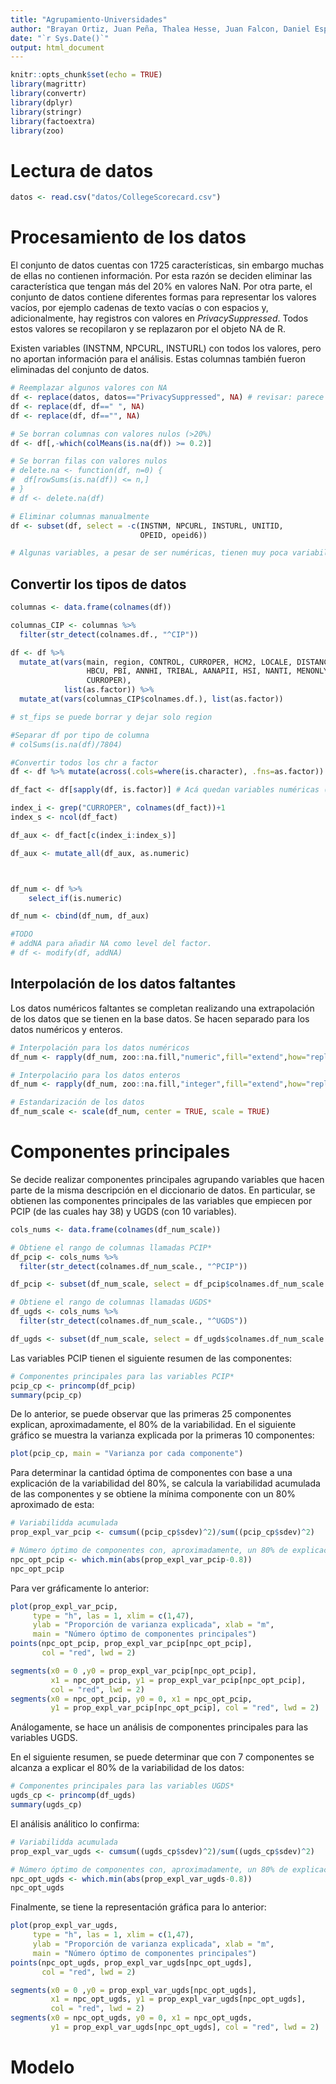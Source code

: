 ```yaml
---
title: "Agrupamiento-Universidades"
author: "Brayan Ortiz, Juan Peña, Thalea Hesse, Juan Falcon, Daniel Espinal"
date: "`r Sys.Date()`"
output: html_document
---
```


```r
knitr::opts_chunk$set(echo = TRUE)
library(magrittr)
library(convertr)
library(dplyr)
library(stringr)
library(factoextra)
library(zoo)
```


# Lectura de datos

```r
datos <- read.csv("datos/CollegeScorecard.csv")
```

# Procesamiento de los datos

El conjunto de datos cuentas con 1725 características, sin embargo muchas de ellas no contienen información. Por esta razón se deciden eliminar las característica que tengan más del 20% en valores NaN. Por otra parte, el conjunto de datos contiene diferentes formas para representar los valores vacíos, por ejemplo cadenas de texto vacías o con espacios y, adicionalmente, hay registros con valores en *PrivacySuppressed*. Todos estos valores se recopilaron y se replazaron por el objeto NA de R.  

Existen variables (INSTNM, NPCURL, INSTURL) con todos los valores, pero no aportan información para el análisis. Estas columnas también fueron eliminadas del conjunto de datos.


```r
# Reemplazar algunos valores con NA
df <- replace(datos, datos=="PrivacySuppressed", NA) # revisar: parece que quedan como strings
df <- replace(df, df==" ", NA)
df <- replace(df, df=="", NA)

# Se borran columnas con valores nulos (>20%)
df <- df[,-which(colMeans(is.na(df)) >= 0.2)]

# Se borran filas con valores nulos
# delete.na <- function(df, n=0) {
#  df[rowSums(is.na(df)) <= n,]
# }
# df <- delete.na(df)

# Eliminar columnas manualmente
df <- subset(df, select = -c(INSTNM, NPCURL, INSTURL, UNITID, 
                             OPEID, opeid6))

# Algunas variables, a pesar de ser numéricas, tienen muy poca variabilidad: poolyrs
```

## Convertir los tipos de datos

```r
columnas <- data.frame(colnames(df))

columnas_CIP <- columnas %>% 
  filter(str_detect(colnames.df., "^CIP"))

df <- df %>% 
  mutate_at(vars(main, region, CONTROL, CURROPER, HCM2, LOCALE, DISTANCEONLY, STABBR, st_fips,
                 HBCU, PBI, ANNHI, TRIBAL, AANAPII, HSI, NANTI, MENONLY, WOMENONLY, PREDDEG, HIGHDEG,
                 CURROPER), 
            list(as.factor)) %>% 
  mutate_at(vars(columnas_CIP$colnames.df.), list(as.factor))

# st_fips se puede borrar y dejar solo region
```

```r
#Separar df por tipo de columna
# colSums(is.na(df)/7804)

#Convertir todos los chr a factor
df <- df %>% mutate(across(.cols=where(is.character), .fns=as.factor))

df_fact <- df[sapply(df, is.factor)] # Acá quedan variables numéricas (RARO xd)

index_i <- grep("CURROPER", colnames(df_fact))+1
index_s <- ncol(df_fact)

df_aux <- df_fact[c(index_i:index_s)]

df_aux <- mutate_all(df_aux, as.numeric)



df_num <- df %>% 
    select_if(is.numeric)

df_num <- cbind(df_num, df_aux)

#TODO
# addNA para añadir NA como level del factor.
# df <- modify(df, addNA)
```
 
## Interpolación de los datos faltantes
Los datos numéricos faltantes se completan realizando una extrapolación de los datos que se tienen en la base datos. Se hacen separado para los datos numéricos y enteros. 

```r
# Interpolación para los datos numéricos
df_num <- rapply(df_num, zoo::na.fill,"numeric",fill="extend",how="replace")

# Interpolacińo para los datos enteros
df_num <- rapply(df_num, zoo::na.fill,"integer",fill="extend",how="replace")

# Estandarización de los datos
df_num_scale <- scale(df_num, center = TRUE, scale = TRUE)
```

# Componentes principales

Se decide realizar componentes principales agrupando variables que hacen parte de la misma descripción en el diccionario de datos. En particular, se obtienen las componentes principales de las variables que empiecen por PCIP (de las cuales hay 38) y UGDS (con 10 variables).  

```r
cols_nums <- data.frame(colnames(df_num_scale))

# Obtiene el rango de columnas llamadas PCIP*
df_pcip <- cols_nums %>% 
  filter(str_detect(colnames.df_num_scale., "^PCIP"))

df_pcip <- subset(df_num_scale, select = df_pcip$colnames.df_num_scale.)

# Obtiene el rango de columnas llamadas UGDS*
df_ugds <- cols_nums %>% 
  filter(str_detect(colnames.df_num_scale., "^UGDS"))

df_ugds <- subset(df_num_scale, select = df_ugds$colnames.df_num_scale.)
```

Las variables PCIP tienen el siguiente resumen de las componentes:  

```r
# Componentes principales para las variables PCIP*
pcip_cp <- princomp(df_pcip)
summary(pcip_cp)
```
De lo anterior, se puede observar que las primeras 25 componentes explican, aproximadamente, el 80% de la variabilidad. En el siguiente gráfico se muestra la varianza explicada por la primeras 10 componentes: 

```r
plot(pcip_cp, main = "Varianza por cada componente")
```

Para determinar la cantidad óptima de componentes con base a una explicación de la variabilidad del 80%, se calcula la variabilidad acumulada de las componentes y se obtiene la mínima componente con un 80% aproximado de esta: 

```r
# Variabilidda acumulada
prop_expl_var_pcip <- cumsum((pcip_cp$sdev)^2)/sum((pcip_cp$sdev)^2)

# Número óptimo de componentes con, aproximadamente, un 80% de explicación de la variabilidad
npc_opt_pcip <- which.min(abs(prop_expl_var_pcip-0.8))
npc_opt_pcip
```

Para ver gráficamente lo anterior: 

```r
plot(prop_expl_var_pcip,
     type = "h", las = 1, xlim = c(1,47),
     ylab = "Proporción de varianza explicada", xlab = "m", 
     main = "Número óptimo de componentes principales")
points(npc_opt_pcip, prop_expl_var_pcip[npc_opt_pcip], 
       col = "red", lwd = 2)

segments(x0 = 0 ,y0 = prop_expl_var_pcip[npc_opt_pcip],
         x1 = npc_opt_pcip, y1 = prop_expl_var_pcip[npc_opt_pcip],
         col = "red", lwd = 2)
segments(x0 = npc_opt_pcip, y0 = 0, x1 = npc_opt_pcip,
         y1 = prop_expl_var_pcip[npc_opt_pcip], col = "red", lwd = 2)
```

Análogamente, se hace un análisis de componentes principales para las variables UGDS.  

En el siguiente resumen, se puede determinar que con 7 componentes se alcanza a explicar el 80% de la variabilidad de los datos: 
```r
# Componentes principales para las variables UGDS*
ugds_cp <- princomp(df_ugds)
summary(ugds_cp)
```
El análisis análitico lo confirma: 

```r
# Variabilidda acumulada
prop_expl_var_ugds <- cumsum((ugds_cp$sdev)^2)/sum((ugds_cp$sdev)^2)

# Número óptimo de componentes con, aproximadamente, un 80% de explicación de la variabilidad
npc_opt_ugds <- which.min(abs(prop_expl_var_ugds-0.8))
npc_opt_ugds
```
Finalmente, se tiene la representación gráfica para lo anterior: 

```r
plot(prop_expl_var_ugds,
     type = "h", las = 1, xlim = c(1,47),
     ylab = "Proporción de varianza explicada", xlab = "m", 
     main = "Número óptimo de componentes principales")
points(npc_opt_ugds, prop_expl_var_ugds[npc_opt_ugds], 
       col = "red", lwd = 2)

segments(x0 = 0 ,y0 = prop_expl_var_ugds[npc_opt_ugds],
         x1 = npc_opt_ugds, y1 = prop_expl_var_ugds[npc_opt_ugds],
         col = "red", lwd = 2)
segments(x0 = npc_opt_ugds, y0 = 0, x1 = npc_opt_ugds,
         y1 = prop_expl_var_ugds[npc_opt_ugds], col = "red", lwd = 2)
```


# Modelo

```r
```
